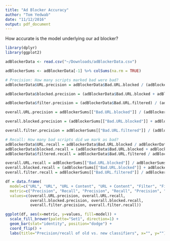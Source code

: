 ```yaml
---
title: "Ad Blocker Accuracy"
author: "Tom Yedwab"
date: "11/12/2016"
output: pdf_document
---
```


How accurate is the model underlying our ad blocker?

```r
library(dplyr)
library(ggplot2)
```

```r
adBlockerData <- read.csv("~/Downloads/adBlockerData.csv")
```

```r
adBlockerSums <- adBlockerData[-1] %>% colSums(na.rm = TRUE)

# Precision: How many scripts marked bad were bad?
adBlockerData$URL.precision = adBlockerData$Bad.URL.blocked / (adBlockerData$Bad.URL.blocked + adBlockerData$Good.URL.blocked)

adBlockerData$blocked.precision = (adBlockerData$Bad.URL.blocked + adBlockerData$Bad.content.blocked) / (adBlockerData$Bad.URL.blocked + adBlockerData$Bad.content.blocked + adBlockerData$Good.URL.blocked + adBlockerData$Good.content.blocked)

adBlockerData$filter.precision = (adBlockerData$Bad.URL.filtered) / (adBlockerData$Bad.URL.filtered + adBlockerData$Good.URL.filtered)

overall.URL.precision = adBlockerSums[["Bad.URL.blocked"]] / (adBlockerSums[["Bad.URL.blocked"]] + adBlockerSums[["Good.URL.blocked"]])

overall.blocked.precision = (adBlockerSums[["Bad.URL.blocked"]] + adBlockerSums[["Bad.content.blocked"]]) / (adBlockerSums[["Bad.URL.blocked"]] + adBlockerSums[["Bad.content.blocked"]] + adBlockerSums[["Good.URL.blocked"]] + adBlockerSums[["Good.content.blocked"]])

overall.filter.precision = adBlockerSums[["Bad.URL.filtered"]] / (adBlockerSums[["Bad.URL.filtered"]] + adBlockerSums[["Good.URL.filtered"]])

# Recall: How many bad scripts did we mark as bad?
adBlockerData$URL.recall = adBlockerData$Bad.URL.blocked / adBlockerData$Bad.total
adBlockerData$blocked.recall = (adBlockerData$Bad.URL.blocked + adBlockerData$Bad.content.blocked) / adBlockerData$Bad.total
adBlockerData$filtered.recall = adBlockerData$Bad.URL.filtered / adBlockerData$Bad.total

overall.URL.recall = adBlockerSums[["Bad.URL.blocked"]] / adBlockerSums[["Bad.total"]]
overall.blocked.recall = (adBlockerSums[["Bad.URL.blocked"]] + adBlockerSums[["Bad.content.blocked"]]) / adBlockerSums[["Bad.total"]]
overall.filter.recall = adBlockerSums[["Bad.URL.filtered"]] / adBlockerSums[["Bad.total"]]

df = data.frame(
  model=c("URL", "URL", "URL + Content", "URL + Content", "Filter", "Filter"),
  metric=c("Precision", "Recall", "Precision", "Recall", "Precision", "Recall"),
  values=c(overall.URL.precision, overall.URL.recall,
           overall.blocked.precision, overall.blocked.recall,
           overall.filter.precision, overall.filter.recall))
```

```r
ggplot(df, aes(x=metric, y=values, fill=model)) +
  scale_fill_brewer(palette="Set1", direction=1) +
  geom_bar(stat="identity", position="dodge") +
  coord_flip() +
  labs(title="Precision/recall of old vs. new classifiers", x="", y="")
```